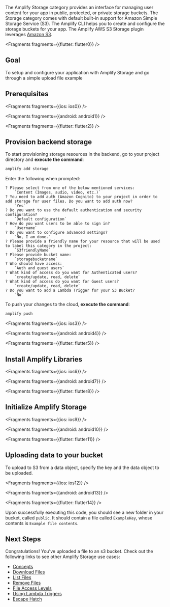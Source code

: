 The Amplify Storage category provides an interface for managing user content for your app in public, protected, or private storage buckets. The Storage category comes with default built-in support for Amazon Simple Storage Service (S3). The Amplify CLI helps you to create and configure the storage buckets for your app. The Amplify AWS S3 Storage plugin leverages [Amazon S3](https://aws.amazon.com/s3).


<Fragments fragments={{flutter: flutter0}} />

## Goal
To setup and configure your application with Amplify Storage and go through a simple upload file example

## Prerequisites


<Fragments fragments={{ios: ios0}} />


<Fragments fragments={{android: android1}} />


<Fragments fragments={{flutter: flutter2}} />

## Provision backend storage

To start provisioning storage resources in the backend, go to your project directory and **execute the command**:

```bash
amplify add storage
```

Enter the following when prompted:
```console
? Please select from one of the below mentioned services:
    `Content (Images, audio, video, etc.)`
? You need to add auth (Amazon Cognito) to your project in order to add storage for user files. Do you want to add auth now?
    `Yes`
? Do you want to use the default authentication and security configuration?
    `Default configuration`
? How do you want users to be able to sign in?
    `Username`
? Do you want to configure advanced settings?
    `No, I am done.`
? Please provide a friendly name for your resource that will be used to label this category in the project:
    `S3friendlyName`
? Please provide bucket name:
    `storagebucketname`
? Who should have access:
    `Auth and guest users`
? What kind of access do you want for Authenticated users?
    `create/update, read, delete`
? What kind of access do you want for Guest users?
    `create/update, read, delete`
? Do you want to add a Lambda Trigger for your S3 Bucket?
    `No`
```

To push your changes to the cloud, **execute the command**:

```bash
amplify push
```


<Fragments fragments={{ios: ios3}} />


<Fragments fragments={{android: android4}} />


<Fragments fragments={{flutter: flutter5}} />

## Install Amplify Libraries


<Fragments fragments={{ios: ios6}} />


<Fragments fragments={{android: android7}} />


<Fragments fragments={{flutter: flutter8}} />

## Initialize Amplify Storage


<Fragments fragments={{ios: ios9}} />


<Fragments fragments={{android: android10}} />


<Fragments fragments={{flutter: flutter11}} />

## Uploading data to your bucket

To upload to S3 from a data object, specify the key and the data object to be uploaded.


<Fragments fragments={{ios: ios12}} />


<Fragments fragments={{android: android13}} />


<Fragments fragments={{flutter: flutter14}} />

Upon successfully executing this code, you should see a new folder in your bucket, called `public`. It should contain a file called `ExampleKey`, whose contents is `Example file contents`.

## Next Steps

Congratulations! You've uploaded a file to an s3 bucket.  Check out the following links to see other Amplify Storage use cases:

* [Concepts](/lib-v1/storage/overview)
* [Download Files](/lib-v1/storage/download)
* [List Files](/lib-v1/storage/list)
* [Remove Files](/lib-v1/storage/remove)
* [File Access Levels](/lib-v1/storage/configureaccess)
* [Using Lambda Triggers](/lib-v1/storage/triggers)
* [Escape Hatch](/lib-v1/storage/escapehatch)
